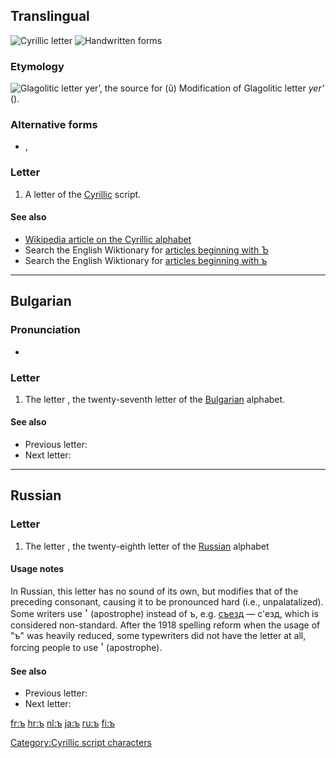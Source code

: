 {{Cyrillic character info|hex=44a|name=CYRILLIC SMALL LETTER HARD SIGN}}
==Translingual==
[[Image:Cyrillic Hard Sign.png|thumb|Cyrillic letter {{Cyrl|ъ}}]]
[[File:28-Russian alphabet-ъ.svg|thumb|Handwritten forms]]
===Etymology===
[[Image:GlagolitsaJer.gif|left|Glagolitic letter ''yer’'', the source for {{Cyrl|ъ}} ''(ŭ)'']]
Modification of Glagolitic letter ''yer’'' ({{term|Ⱏ|sc=Glag}}).<br clear="left" />

===Alternative forms===
* {{qualifier|italics}} {{Cyrl|''Ъ''}}, {{Cyrl|''ъ''}}

===Letter===
{{head|mul|letter|sc=Cyrl|lower case||upper case|Ъ}}

# A letter of the [[Cyrillic]] script.

====See also====
* [[w:Cyrillic alphabet|Wikipedia article on the Cyrillic alphabet]]
* Search the English Wiktionary for [[Special:Allpages/Ъ|articles beginning with Ъ]]
* Search the English Wiktionary for [[Special:Allpages/ъ|articles beginning with ъ]]

----

==Bulgarian==

===Pronunciation===
* {{IPA|lang=bg|[ɤ̞]}}

===Letter===
{{head|bg|letter|sc=Cyrl|lower case||upper case|Ъ}}

# The letter {{term|sc=Cyrl|ер голям|tr=er goljám||big er}}, the twenty-seventh letter of the [[Bulgarian]] alphabet.

====See also====
* Previous letter: {{onym|bg|sc=Cyrl|щ|tr=št}}
* Next letter: {{onym|bg|sc=Cyrl|ь|tr=j}}

[[Category:Cyrillic script characters]]

----

==Russian==

===Letter===
{{head|ru|letter|sc=Cyrl|lower case||upper case|Ъ}}

# The letter {{term|sc=Cyrl|твёрдый знак|tr=tvjórdyj znak||hard sign}}, the twenty-eighth letter of the [[Russian]] alphabet

====Usage notes====
In Russian, this letter has no sound of its own, but modifies that of the preceding consonant, causing it to be pronounced hard (i.e., unpalatalized). Some writers use <big>'</big> (apostrophe) instead of ъ, e.g. [[съезд]] — с'езд, which is considered non-standard. After the 1918 spelling reform when the usage of "ъ" was heavily reduced, some typewriters did not have the letter at all, forcing people to use <big>'</big> (apostrophe).

====See also====
* Previous letter: {{onym|ru|sc=Cyrl|щ|tr=šč}}
* Next letter: {{onym|ru|sc=Cyrl|ы|tr=y}}

[[fr:ъ]]
[[hr:ъ]]
[[nl:ъ]]
[[ja:ъ]]
[[ru:ъ]]
[[fi:ъ]]